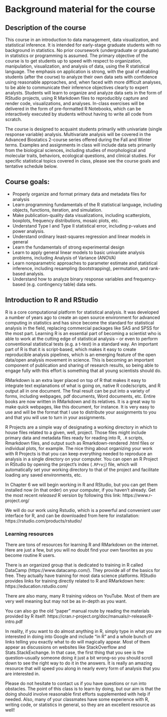 # Background material for the course

## Description of the course

This course in an introduction to data management, data visualization, and statistical
inference. It is intended for early-stage graduate students with no background in
statistics. No prior coursework (undergraduate or graduate) in statistics or
programming is assumed. The primary objective of the course is to get students up to
speed with respect to organization, manipulation, visualization, and analysis of data,
using the R statistical language. The emphasis on application is strong, with the goal
of enabling students (after the course) to analyze their own data sets with confidence
using reasonable approaches, and, when faced with more difficult analyses,
to be able to communicate their inference objectives clearly to expert analysts.
Students will learn to organize and analyze data sets in the form of RStudio projects,
using R Markdown files to reproducibly capture and render code, visualizations, and
analyses. In-class exercises will be delivered in the form of pre-formatted R
Notebooks, which can be interactively executed by students without having to write
all code from scratch.

The course is designed to acquaint students primarily with univariate (single
response variable) analysis. Multivariate analysis will be covered in the Advanced
Biostatics 2-course series offered during the Fall and Winter terms. Examples and
assignments in class will include data sets primarily from the biological sciences,
including studies of morphological and molecular traits, behaviors, ecological
questions, and clinical studies. For specific statistical topics covered in class, please
see the course goals and tentative schedule below.

## Course goals:

- Properly organize and format primary data and metadata files for analysis
- Learn programming fundamentals of the R statistical language, including
    objects, functions, iteration, and simulation.
- Make publication-quality data visualizations, including scatterplots, boxplots,
    frequency distributions, mosaic plots, etc.
- Understand Type I and Type II statistical error, including p-values and power analysis.
- Understand ordinary least-squares regression and linear models in general
- Learn the fundamentals of strong experimental design
- Learn to apply general linear models to basic univariate analysis problems,
    including Analysis of Variance (ANOVA)
- Learn nonparametric approaches to parameter estimate and statistical
    inference, including resampling (bootstrapping), permutation, and rank-
    based analysis.
- Understand how to analyze binary response variables and frequency-based
    (e.g. contingency table) data sets.

## Introduction to R and RStudio

R is a core computational platform for statistical analysis. It was developed a number of years ago to create an open source environment for advanced computing in statistics and has since become the standard for statistical analysis in the field, replacing commercial packages like SAS and SPSS for the most part. Learning R is an essential part of becoming a scientist who is able to work at the cutting edge of statistical analysis -- or even to perform conventional statistical tests (e.g. a t-test) in a standard way. An important part of R is that it is script-based, which makes it easy to create reproducible analysis pipelines, which is an emerging feature of the open data/open analysis movement in science. This is becoming an important component of publication and sharing of research results, so being able to engage fully with this effort is something that all young scientists should do.

RMarkdown is an extra layer placed on top of R that makes it easy to integrate text explanations of what is going on, native R code/scripts, and R output all in one document. The final result can be put into a variety of forms, including webpages, pdf documents, Word documents, etc. Entire books are now written in RMarkdown and its relatives. It is a great way to make quick webpages, like this document, for instance. It is very easy to use and will be the format that I use to distribute your assignments to you and that you will use to turn in your assignments.

R Projects are a simple way of designating a working directory in which to house files related to a given, well, project. Those files might include primary data and metadata files ready for reading into R, `.R` scripts, Rmarkdown files, and output such as Rmarkdown-rendered .html files or individual plots, for example. The nice thing about organizing your work with R Projects is that you can keep everything needed to reproduce an analysis in a single directory on your computer. You can open an R Project in RStudio by opening the project's index (`.RProj`) file, which will automatically set your working directory to that of the project and facilitate loading any saved environments, etc.

In Chapter 6 we will begin working in R and RStudio, but you can get them installed now (in that order) on your computer, if you haven't already. Get the most recent *released* R version by following this link:
https://www.r-project.org/

We will do our work using Rstudio, which is a powerful and convenient user interface for R, and can be downloaded from here for installation:
https://rstudio.com/products/rstudio/

### Learning resources

There are tons of resources for learning R and RMarkdown on the internet. Here are just a few, but you will no doubt find your own favorites as you become routine R users.

There is an organized group that is dedicated to training in R called DataCamp (https://www.datacamp.com/). They provide all of the basics for free. They actually have training for most data science platforms. RStudio provides links for training directly related to R and RMarkdown here:
https://education.rstudio.com/

There are also many, many R training videos on YouTube. Most of them are very well meaning but may not be as in-depth as you want. 

You can also go the old "paper" manual route by reading the materials provided by R itself:
https://cran.r-project.org/doc/manuals/r-release/R-intro.pdf

In reality, if you want to do almost anything in R, simply type in what you are interested in doing into Google and include "in R" and a whole bunch of links telling you exactly what to do will magically appear. Most of them appear as discussions on websites like StackOverflow and Stats.StackExchange. In that case, the first thing that you see is the question--usually someone doing it just a bit wrong--so you should scroll down to see the right way to do it in the answers. It is really an amazing resource that will speed you along in nearly every form of analysis that you are interested in.

Please do not hesitate to contact us if you have questions or run into obstacles. The point of this class is to learn by doing, but our aim is that the doing should involve reasonable first efforts supplemented with help if needed. Also, many of your classmates have some experience with R, writing code, or statistics in general, so they are an excellent resource as well!
